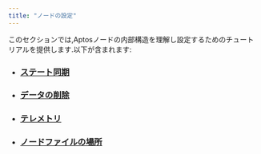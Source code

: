 ```yaml
---
title: "ノードの設定"
---
```


このセクションでは,Aptosノードの内部構造を理解し設定するためのチュートリアルを提供します.以下が含まれます:

- ### [ステート同期](/ja/network/nodes/configure/state-sync)
- ### [データの削除](/ja/network/nodes/configure/data-pruning)
- ### [テレメトリ](/ja/network/nodes/configure/telemetry)
- ### [ノードファイルの場所](/ja/network/nodes/configure/node-files-all-networks)
